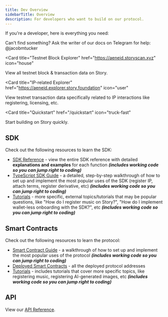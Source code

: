 ```yaml
---
title: Dev Overview
sidebarTitle: Overview
description: For developers who want to build on our protocol.
---
```


If you're a developer, here is everything you need:

<Tip>

Can't find something? Ask the writer of our docs on Telegram for help: @jacobmtucker

</Tip>

<CardGroup cols={3}>

<Card
  title="Testnet Block Explorer"
  href="https://aeneid.storyscan.xyz"
  icon="house"
>
  View all testnet block & transaction data on Story.
</Card>

<Card
  title="IP-related Explorer"
  href="https://aeneid.explorer.story.foundation"
  icon="user"
>
  View testnet transaction data specifically related to IP interactions like
  registering, licensing, etc.
</Card>

<Card
  title="Quickstart"
  href="/quickstart"
  icon="truck-fast"
  
>
  Start building on Story quickly.
</Card>
  
</CardGroup>

## SDK

Check out the following resources to learn the SDK:

- [SDK Reference](/sdk-reference) - view the entire SDK reference with detailed **explanations and examples** for each function **_(includes working code so you can jump right to coding)_**
- [TypeScript SDK Guide](/developers/typescript-sdk/overview) - a detailed, step-by-step walkthrough of how to set up and implement the most popular uses of the SDK (register IP, attach terms, register derivative, etc) **_(includes working code so you can jump right to coding)_**
- [Tutorials](/developers/tutorials/overview) - more specific, external topics/tutorials that may be popular questions, like "How do I register music on Story?", "How do I implement wallet-less onboarding with the SDK?", etc **_(includes working code so you can jump right to coding)_**

## Smart Contracts

Check out the following resources to learn the protocol:

- [Smart Contract Guide](/developers/smart-contracts-guide/overview) - a walkthrough of how to set up and implement the most popular uses of the protocol **_(includes working code so you can jump right to coding)_**
- [Deployed Smart Contracts](/developers/deployed-smart-contracts) - all the deployed protocol addresses
- [Tutorials](/developers/tutorials/overview) - includes tutorials that cover more specific topics, like registering music, registering AI-generated images, etc **_(includes working code so you can jump right to coding)_**

## API

View our [API Reference](/api-reference).
